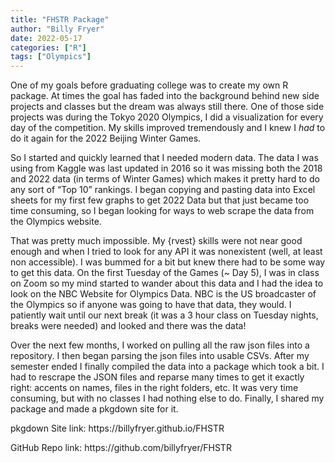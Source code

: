 ```yaml
---
title: "FHSTR Package"
author: "Billy Fryer"
date: 2022-05-17
categories: ["R"]
tags: ["Olympics"]
---
```

One of my goals before graduating college was to create my own R package. At times the goal has faded into the background behind new side projects and classes but the dream was always still there. One of those side projects was during the Tokyo 2020 Olympics, I did a visualization for every day of the competition. My skills improved tremendously and I knew I *had* to do it again for the 2022 Beijing Winter Games.

So I started and quickly learned that I needed modern data. The data I was using from Kaggle was last updated in 2016 so it was missing both the 2018 and 2022 data (in terms of Winter Games) which makes it pretty hard to do any sort of "Top 10" rankings. I began copying and pasting data into Excel sheets for my first few graphs to get 2022 Data but that just became too time consuming, so I began looking for ways to web scrape the data from the Olympics website.

That was pretty much impossible. My {rvest} skills were not near good enough and when I tried to look for any API it was nonexistent (well, at least non accessible). I was bummed for a bit but knew there had to be some way to get this data. On the first Tuesday of the Games (~ Day 5), I was in class on Zoom so my mind started to wander about this data and I had the idea to look on the NBC Website for Olympics Data. NBC is the US broadcaster of the Olympics so if anyone was going to have that data, they would. I patiently wait until our next break (it was a 3 hour class on Tuesday nights, breaks were needed) and looked and there was the data!

Over the next few months, I worked on pulling all the raw json files into a repository. I then began parsing the json files into usable CSVs. After my semester ended I finally compiled the data into a package which took a bit. I had to rescrape the JSON files and reparse many times to get it exactly right: accents on names, files in the right folders, etc. It was very time consuming, but with no classes I had nothing else to do. Finally, I shared my package and made a pkgdown site for it.

pkgdown Site link: https://billyfryer.github.io/FHSTR

GitHub Repo link: https://github.com/billyfryer/FHSTR